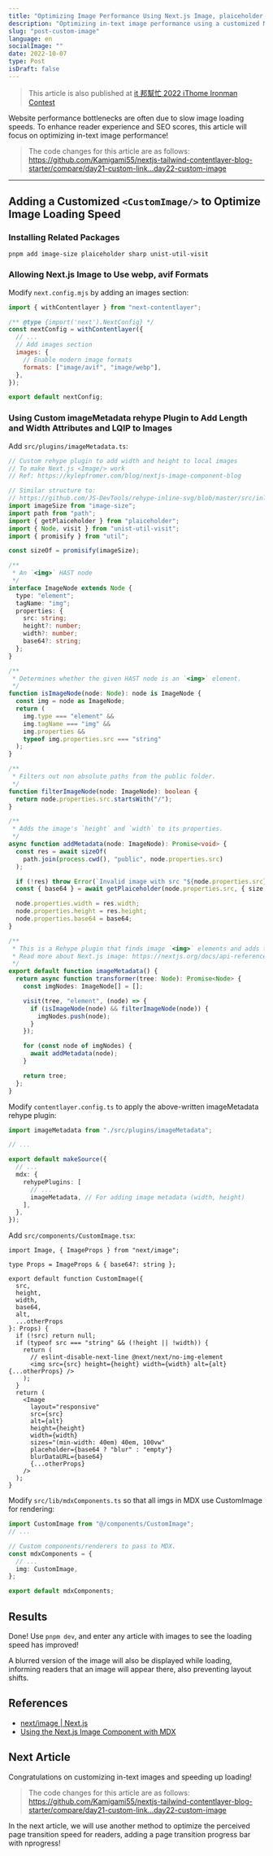 ```yaml
---
title: "Optimizing Image Performance Using Next.js Image, plaiceholder, and Custom MDX Components - Modern Next.js Blog Series #22"
description: "Optimizing in-text image performance using a customized MDX component CustomImage, in conjunction with Next.js <Image/> and the plaiceholder package"
slug: "post-custom-image"
language: en
socialImage: ""
date: 2022-10-07
type: Post
isDraft: false
---
```


> This article is also published at [it 邦幫忙 2022 iThome Ironman Contest](https://ithelp.ithome.com.tw/articles/10305758)

Website performance bottlenecks are often due to slow image loading speeds. To enhance reader experience and SEO scores, this article will focus on optimizing in-text image performance!

> The code changes for this article are as follows:
> https://github.com/Kamigami55/nextjs-tailwind-contentlayer-blog-starter/compare/day21-custom-link...day22-custom-image

---

## Adding a Customized `<CustomImage/>` to Optimize Image Loading Speed

### Installing Related Packages

```shell
pnpm add image-size plaiceholder sharp unist-util-visit
```

### Allowing Next.js Image to Use webp, avif Formats

Modify `next.config.mjs` by adding an images section:

```js
import { withContentlayer } from "next-contentlayer";

/** @type {import('next').NextConfig} */
const nextConfig = withContentlayer({
  // ...
  // Add images section
  images: {
    // Enable modern image formats
    formats: ["image/avif", "image/webp"],
  },
});

export default nextConfig;
```

### Using Custom imageMetadata rehype Plugin to Add Length and Width Attributes and LQIP to Images

Add `src/plugins/imageMetadata.ts`:

```ts
// Custom rehype plugin to add width and height to local images
// To make Next.js <Image/> work
// Ref: https://kylepfromer.com/blog/nextjs-image-component-blog

// Similar structure to:
// https://github.com/JS-DevTools/rehype-inline-svg/blob/master/src/inline-svg.ts
import imageSize from "image-size";
import path from "path";
import { getPlaiceholder } from "plaiceholder";
import { Node, visit } from "unist-util-visit";
import { promisify } from "util";

const sizeOf = promisify(imageSize);

/**
 * An `<img>` HAST node
 */
interface ImageNode extends Node {
  type: "element";
  tagName: "img";
  properties: {
    src: string;
    height?: number;
    width?: number;
    base64?: string;
  };
}

/**
 * Determines whether the given HAST node is an `<img>` element.
 */
function isImageNode(node: Node): node is ImageNode {
  const img = node as ImageNode;
  return (
    img.type === "element" &&
    img.tagName === "img" &&
    img.properties &&
    typeof img.properties.src === "string"
  );
}

/**
 * Filters out non absolute paths from the public folder.
 */
function filterImageNode(node: ImageNode): boolean {
  return node.properties.src.startsWith("/");
}

/**
 * Adds the image's `height` and `width` to its properties.
 */
async function addMetadata(node: ImageNode): Promise<void> {
  const res = await sizeOf(
    path.join(process.cwd(), "public", node.properties.src)
  );

  if (!res) throw Error(`Invalid image with src "${node.properties.src}"`);
  const { base64 } = await getPlaiceholder(node.properties.src, { size: 10 }); // 10 is to increase detail (default is 4)

  node.properties.width = res.width;
  node.properties.height = res.height;
  node.properties.base64 = base64;
}

/**
 * This is a Rehype plugin that finds image `<img>` elements and adds the height and width to the properties.
 * Read more about Next.js image: https://nextjs.org/docs/api-reference/next/image#layout
 */
export default function imageMetadata() {
  return async function transformer(tree: Node): Promise<Node> {
    const imgNodes: ImageNode[] = [];

    visit(tree, "element", (node) => {
      if (isImageNode(node) && filterImageNode(node)) {
        imgNodes.push(node);
      }
    });

    for (const node of imgNodes) {
      await addMetadata(node);
    }

    return tree;
  };
}
```

Modify `contentlayer.config.ts` to apply the above-written imageMetadata rehype plugin:

```ts
import imageMetadata from "./src/plugins/imageMetadata";

// ...

export default makeSource({
  // ...
  mdx: {
    rehypePlugins: [
      // ...
      imageMetadata, // For adding image metadata (width, height)
    ],
  },
});
```

Add `src/components/CustomImage.tsx`:

```tsx
import Image, { ImageProps } from "next/image";

type Props = ImageProps & { base64?: string };

export default function CustomImage({
  src,
  height,
  width,
  base64,
  alt,
  ...otherProps
}: Props) {
  if (!src) return null;
  if (typeof src === "string" && (!height || !width)) {
    return (
      // eslint-disable-next-line @next/next/no-img-element
      <img src={src} height={height} width={width} alt={alt} {...otherProps} />
    );
  }
  return (
    <Image
      layout="responsive"
      src={src}
      alt={alt}
      height={height}
      width={width}
      sizes="(min-width: 40em) 40em, 100vw"
      placeholder={base64 ? "blur" : "empty"}
      blurDataURL={base64}
      {...otherProps}
    />
  );
}
```

Modify `src/lib/mdxComponents.ts` so that all imgs in MDX use CustomImage for rendering:

```ts
import CustomImage from "@/components/CustomImage";
// ...

// Custom components/renderers to pass to MDX.
const mdxComponents = {
  // ...
  img: CustomImage,
};

export default mdxComponents;
```

## Results

Done! Use `pnpm dev`, and enter any article with images to see the loading speed has improved!

A blurred version of the image will also be displayed while loading, informing readers that an image will appear there, also preventing layout shifts.

## References

- [next/image | Next.js](https://nextjs.org/docs/api-reference/next/image#acceptable-formats)
- [Using the Next.js Image Component with MDX](https://kylepfromer.com/blog/nextjs-image-component-blog/)

## Next Article

Congratulations on customizing in-text images and speeding up loading!

> The code changes for this article are as follows:
> https://github.com/Kamigami55/nextjs-tailwind-contentlayer-blog-starter/compare/day21-custom-link...day22-custom-image

In the next article, we will use another method to optimize the perceived page transition speed for readers, adding a page transition progress bar with nprogress!

